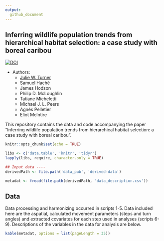 ```yaml
---
output: 
  github_document
---
```


## Inferring wildlife population trends from hierarchical habitat selection: a case study with boreal caribou

[![DOI](https://zenodo.org/badge/375803485.svg)](https://doi.org/10.5281/zenodo.15750844)

* Authors:
    + [Julie W. Turner](https://www.julwturner.com)
    + Samuel Haché 
    + James Hodson 
    + Philip D. McLoughlin 
    + Tatiane Micheletti
    + Michael J. L. Peers
    + Agnès Pelletier
    + Eliot McIntire 

    

This repository contains the data and code accompanying the paper "Inferring wildlife population trends from hierarchical habitat selection: a case study with boreal caribou". 

```r
knitr::opts_chunk$set(echo = TRUE)

libs <- c('data.table', 'knitr', 'tidyr')
lapply(libs, require, character.only = TRUE)

## Input data ----
derivedPath <- file.path('data_pub', 'derived-data')

metadat <- fread(file.path(derivedPath, 'data_description.csv'))

```

## Data
Data processing and harmonizing occurred in scripts 1-5. Data included here are the aspatial, calculated movement parameters (steps and turn angles) and extracted covariates for each step used in analyses (scripts 6-9). Descriptions of the variables in the data for analysis are below.

```r

kable(metadat, options = list(pageLength = 35))
```
